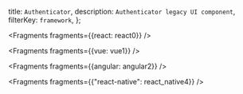   title: `Authenticator`,
  description: `Authenticator legacy UI component`,
  filterKey: `framework`,
};


<Fragments fragments={{react: react0}} />


<Fragments fragments={{vue: vue1}} />


<Fragments fragments={{angular: angular2}} />


  <Fragments fragments={{"react-native": react_native4}} />
